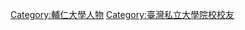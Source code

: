 {{commonscat|Alumni of Fu Jen Catholic University}}

[[Category:輔仁大學人物|Category:輔仁大學人物]]
[[Category:臺灣私立大學院校校友|Category:臺灣私立大學院校校友]]